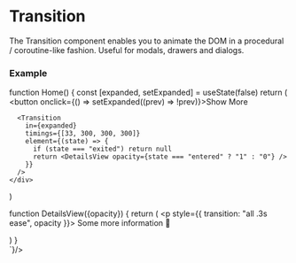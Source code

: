 

# Transition

The Transition component enables you to animate the DOM in a procedural
/ coroutine-like fashion. Useful for modals, drawers and dialogs.

### Example

<div className="not-prose">
  <CodeBlock
      lang="jsx"
      code={`\

function Home() {
  const [expanded, setExpanded] = useState(false)
  return (
    <div className="flex flex-col">
      <button onclick={() => setExpanded((prev) => !prev)}>Show More</button>
      
      <Transition 
        in={expanded} 
        timings={[33, 300, 300, 300]} 
        element={(state) => {
          if (state === "exited") return null
          return <DetailsView opacity={state === "entered" ? "1" : "0"} />
        }}
      />
    </div>
  )


function DetailsView({opacity}) {
  return (
    <p style={{ transition: "all .3s ease", opacity }}>
      Some more information 🧠
    </p>
  )
}     
`}/>
</div>
